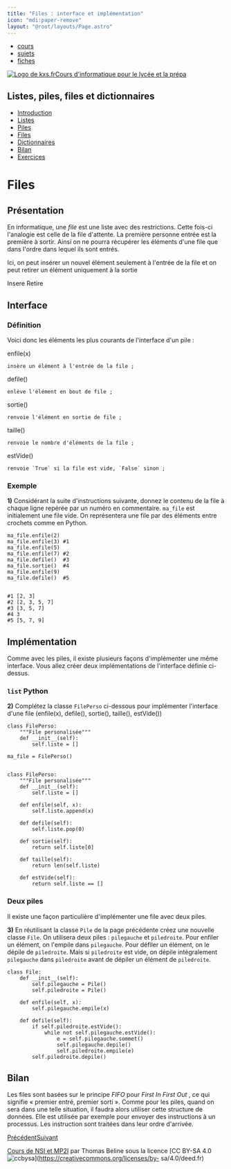 ```yaml
---
title: "Files : interface et implémentation"
icon: "mdi:paper-remove"
layout: "@root/layouts/Page.astro"
---
```


  * [cours](https://kxs.fr/cours/)
  * [sujets](https://kxs.fr/sujets/)
  * [fiches](https://kxs.fr/fiches/)

[![Logo de kxs.fr](/img/logo.svg)](https://kxs.fr/)[Cours d'informatique pour
le lycée et la prépa](https://kxs.fr/cours/)

## Listes, piles, files et dictionnaires

  * [Introduction](.)
  * [Listes](listes)
  * [Piles](piles)
  * [Files](files)
  * [Dictionnaires](dictionnaires)
  * [Bilan](bilan)
  * [Exercices](exercices)

# Files

## Présentation

En informatique, une _file_ est une liste avec des restrictions. Cette fois-ci
l'analogie est celle de la file d'attente. La première personne entrée est la
première à sortir. Ainsi on ne pourra récupérer les éléments d'une file que
dans l'ordre dans lequel ils sont entrés.

Ici, on peut insérer un nouvel élément seulement à l'entrée de la file et on
peut retirer un élément uniquement à la sortie

Insere Retire

## Interface

### Définition

Voici donc les éléments les plus courants de l'interface d'un pile :

enfile(x)

    insère un élément à l'entrée de la file ;
  
defile()

    enlève l'élément en bout de file ;
  
sortie()

    renvoie l'élément en sortie de file ;
  
taille()

    renvoie le nombre d'éléments de la file ;
  
estVide()

    renvoie `True` si la file est vide, `False` sinon ;
  

### Exemple

**1)** Considérant la suite d'instructions suivante, donnez le contenu de la
file à chaque ligne repérée par un numéro en commentaire. `ma_file` est
initialement une file vide. On représentera une file par des éléments entre
crochets comme en Python.

    
    
    ma_file.enfile(2)
    ma_file.enfile(3) #1
    ma_file.enfile(5)
    ma_file.enfile(7) #2
    ma_file.defile()  #3
    ma_file.sortie()  #4
    ma_file.enfile(9)
    ma_file.defile()  #5
    
    
    #1 [2, 3]
    #2 [2, 3, 5, 7]
    #3 [3, 5, 7]
    #4 3
    #5 [5, 7, 9]

## Implémentation

Comme avec les piles, il existe plusieurs façons d'implémenter une même
interface. Vous allez créer deux implémentations de l'interface définie ci-
dessus.

### `list` Python

**2)** Complétez la classe `FilePerso` ci-dessous pour implémenter l'interface
d'une file (enfile(x), defile(), sortie(), taille(), estVide())

    
    
    class FilePerso:
        """File personalisée"""
        def __init__(self):
            self.liste = []
    
    ma_file = FilePerso()
    
    
    class FilePerso:
        """File personalisée"""
        def __init__(self):
            self.liste = []
    
        def enfile(self, x):
            self.liste.append(x)
    
        def defile(self):
            self.liste.pop(0)
    
        def sortie(self):
            return self.liste[0]
    
        def taille(self):
            return len(self.liste)
    
        def estVide(self):
            return self.liste == []

### Deux piles

Il existe une façon particulière d'implémenter une file avec deux piles.

**3)** En réutilisant la classe `Pile` de la page précédente créez une
nouvelle classe `File`. On utilisera deux piles : `pilegauche` et
`piledroite`. Pour enfiler un élément, on l'empile dans `pilegauche`. Pour
défiler un élément, on le dépile de `piledroite`. Mais si `piledroite` est
vide, on dépile intégralement `pilegauche` dans `piledroite` avant de dépiler
un élément de `piledroite`.

    
    
    class File:
        def __init__(self):
            self.pilegauche = Pile()
            self.piledroite = Pile()
    
        def enfile(self, x):
            self.pilegauche.empile(x)
    
        def defile(self):
            if self.piledroite.estVide():
                while not self.pilegauche.estVide():
                    e = self.pilegauche.sommet()
                    self.pilegauche.depile()
                    self.piledroite.empile(e)
            self.piledroite.depile()

## Bilan

Les files sont basées sur le principe _FIFO_ pour _First In First Out_ , ce
qui signifie « premier entré, premier sorti ». Comme pour les piles, quand on
sera dans une telle situation, il faudra alors utiliser cette structure de
données. Elle est utilisée par exemple pour envoyer des instructions à un
processus. Les instruction sont traitées dans leur ordre d'arrivée.

[Précédent](piles)[Suivant](dictionnaires)

[Cours de NSI et MP2I](https://kxs.fr/cours/) par Thomas Beline sous la
licence [CC BY-SA 4.0
![ccbysa](/img/ccbysa.svg)](https://creativecommons.org/licenses/by-
sa/4.0/deed.fr)

